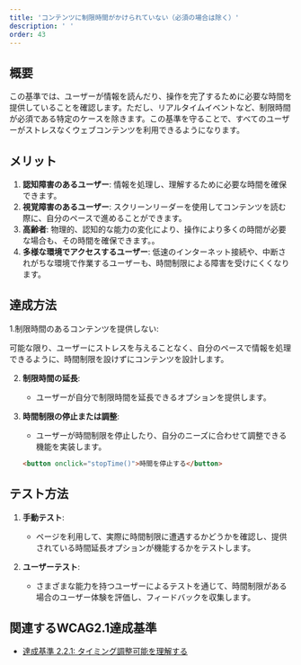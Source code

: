```yaml
---
title: 'コンテンツに制限時間がかけられていない（必須の場合は除く）'
description: ' '
order: 43
---
```


## 概要
この基準では、ユーザーが情報を読んだり、操作を完了するために必要な時間を提供していることを確認します。ただし、リアルタイムイベントなど、制限時間が必須である特定のケースを除きます。この基準を守ることで、すべてのユーザーがストレスなくウェブコンテンツを利用できるようになります。

## メリット
1. **認知障害のあるユーザー**: 情報を処理し、理解するために必要な時間を確保できます。
2. **視覚障害のあるユーザー**: スクリーンリーダーを使用してコンテンツを読む際に、自分のペースで進めることができます。
3. **高齢者**: 物理的、認知的な能力の変化により、操作により多くの時間が必要な場合も、その時間を確保できます。。
4. **多様な環境でアクセスするユーザー**: 低速のインターネット接続や、中断されがちな環境で作業するユーザーも、時間制限による障害を受けにくくなります。

## 達成方法
1.制限時間のあるコンテンツを提供しない:

可能な限り、ユーザーにストレスを与えることなく、自分のペースで情報を処理できるように、時間制限を設けずにコンテンツを設計します。


2. **制限時間の延長**:
    - ユーザーが自分で制限時間を延長できるオプションを提供します。

3. **時間制限の停止または調整**:
    - ユーザーが時間制限を停止したり、自分のニーズに合わせて調整できる機能を実装します。
    ```html
    <button onclick="stopTime()">時間を停止する</button>
    ```

## テスト方法
1. **手動テスト**:
    - ページを利用して、実際に時間制限に遭遇するかどうかを確認し、提供されている時間延長オプションが機能するかをテストします。

2. **ユーザーテスト**:
    - さまざまな能力を持つユーザーによるテストを通じて、時間制限がある場合のユーザー体験を評価し、フィードバックを収集します。



## 関連するWCAG2.1達成基準
- [達成基準 2.2.1: タイミング調整可能を理解する](https://waic.jp/translations/WCAG21/Understanding/timing-adjustable.html)

